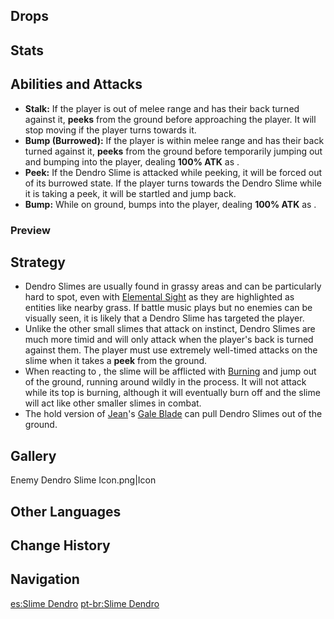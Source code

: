 {{Enemy Infobox
|image    = Enemy Dendro Slime.png
|type     = Common Enemies
|family   = Elemental Lifeforms
|group    = Slimes
|location = [[Mondstadt]]<br />[[Liyue]]<br />[[Enkanomiya]]
|element  = Dendro
|ability1 = Invincibility Frames
}}
{{Description|A slime that has undergone ecological changes due to abundant Dendro in its environment.<br />It has also taken on the weaknesses of the Dendro element, and will burn intensely the moment it meets a bright flame.|[[Archive]]}}
{{Enemy Intro}}

==Drops==
{{Drops|Slimes}}

==Stats==
{{Enemy Stats|dendro_res=Immune|hp_ratio=0.8|atk_ratio=.6|hp_type=1}}

==Abilities and Attacks==
*'''Stalk:''' If the player is out of melee range and has their back turned against it, '''peeks''' from the ground before approaching the player. It will stop moving if the player turns towards it.
*'''Bump (Burrowed):''' If the player is within melee range and has their back turned against it, '''peeks''' from the ground before temporarily jumping out and bumping into the player, dealing '''100% ATK''' as {{Color|Physical DMG}}.
*'''Peek:''' If the Dendro Slime is attacked while peeking, it will be forced out of its burrowed state. If the player turns towards the Dendro Slime while it is taking a peek, it will be startled and jump back.
*'''Bump:''' While on ground, bumps into the player, dealing '''100% ATK''' as {{Color|Physical DMG}}.

===Preview===
{{Preview
|size=185px
|file1=Dendro Slime Stalk
|caption1=Stalk

|file2=Dendro Slime Bump Burrowed
|caption2=Bump (Burrowed)

|file3=Dendro Slime Startled
|caption3=Startled

|file4=Dendro Slime Burning
|caption4=Burning

|file5=Dendro Slime Bump
|caption5=Bump
}}

==Strategy==
*Dendro Slimes are usually found in grassy areas and can be particularly hard to spot, even with [[Elemental Sight]] as they are highlighted as {{Dendro}} entities like nearby grass. If battle music plays but no enemies can be visually seen, it is likely that a Dendro Slime has targeted the player.
*Unlike the other small slimes that attack on instinct, Dendro Slimes are much more timid and will only attack when the player's back is turned against them. The player must use extremely well-timed attacks on the slime when it takes a '''peek''' from the ground.
*When reacting to {{Pyro}}, the slime will be afflicted with [[Burning]] and jump out of the ground, running around wildly in the process. It will not attack while its top is burning, although it will eventually burn off and the slime will act like other smaller slimes in combat.
*The hold version of [[Jean]]'s [[Gale Blade]] can pull Dendro Slimes out of the ground.

==Gallery==
<gallery hideaddbutton="true" captionalign="center">
Enemy Dendro Slime Icon.png|Icon
</gallery>

==Other Languages==
{{Other Languages
|en      = Dendro Slime
|zhs     = 草史莱姆
|zhs_rm  = Cǎo Shǐláimǔ
|zht     = 草史萊姆
|zht_rm  = Cǎo Shǐláimǔ
|zh_tl   = {{Lex|Dendro|zh}} Slime
|ja      = 草スライム
|ja_rm   = Kusa Suraimu
|ja_tl   = {{Lex|Dendro|ja}} Slime
|ko      = 풀 슬라임
|ko_rm   = Pul Seullaim
|ko_tl   = {{Lex|Dendro|ko}} Slime
|es      = Slime Dendro
|fr      = Dendroblob
|fr_tl   = Dendro Blob
|ru      = Дендро слайм
|ru_tl   = Dendro Slime
|th      = Dendro Slime
|vi      = Slime Thảo
|vi_tl   = {{Lex|Dendro|vi}} Slime
|de      = Dendro-Schleim
|de_tl   = Dendro Slime
|id      = Dendro Slime
|pt      = Slime Dendro
|pt_tl   = 
}}

==Change History==
{{Change History|1.0}}

==Navigation==
{{Enemy Navbox|type=Common}}

[[es:Slime Dendro]]
[[pt-br:Slime Dendro]]